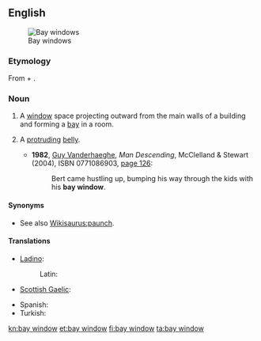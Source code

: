 ==English==
{{wikipedia}}
[[Image:Bay Windows.JPG|thumb|right|Bay windows]]

===Etymology===
From {{term|bay}} + {{term|window}}.

===Noun===
{{en-noun}}

# {{architecture}} A [[window]] space projecting outward from the main walls of a building and forming a [[bay]] in a room.
# {{figurative}} A [[protruding]] [[belly]].
#* '''1982''', [[w:Guy Vanderhaeghe|Guy Vanderhaeghe]], ''Man Descending'', McClelland & Stewart (2004), ISBN 0771086903, [http://books.google.com/books?id=VUYNAq1qVTcC&pg=PA126 page 126]:
#*: Bert came hustling up, bumping his way through the kids with his '''bay window'''.

====Synonyms====
*{{sense|protruding belly}} See also [[Wikisaurus:paunch]].

====Translations====
{{trans-top|type of window}}
* [[Ladino]]:
*: Latin: {{tø|lad|djumba|f}}
* [[Scottish Gaelic]]: {{t-|gd|uinneag cearcaill|f|xs=Scottish Gaelic}}
{{trans-mid}}
* Spanish: {{t-|es|ventana de bahía|f}}
* Turkish: {{t|tr|cumba}}
{{trans-bottom}}

[[kn:bay window]]
[[et:bay window]]
[[fi:bay window]]
[[ta:bay window]]